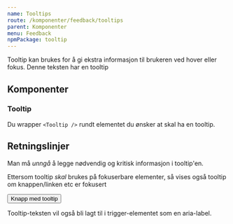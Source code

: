 ```yaml
---
name: Tooltips
route: /komponenter/feedback/tooltips
parent: Komponenter
menu: Feedback
npmPackage: tooltip
---
```



<PageHeader>
  Tooltip kan brukes for å gi ekstra informasjon til brukeren ved hover eller
  fokus.
</PageHeader>

<Playground>
  <Tooltip content="Her er tooltipen" placement="top">
    Denne teksten har en tooltip
  </Tooltip>
</Playground>

## Komponenter

### Tooltip

<ImportStatement imports="Tooltip" />

<Props of={Tooltip} />

Du wrapper `<Tooltip />` rundt elementet du ønsker at skal ha en tooltip.

## Retningslinjer

Man må _unngå_ å legge nødvendig og kritisk informasjon i tooltip'en.

Ettersom tooltip _skal_ brukes på fokuserbare elementer, så vises også tooltip om knappen/linken etc er fokusert

<Playground>
  <Tooltip content="Tooltip til knappen" placement="top">
    <Button variant="primary">Knapp med tooltip</Button>
  </Tooltip>
</Playground>

Tooltip-teksten vil også bli lagt til i trigger-elementet som en aria-label.
